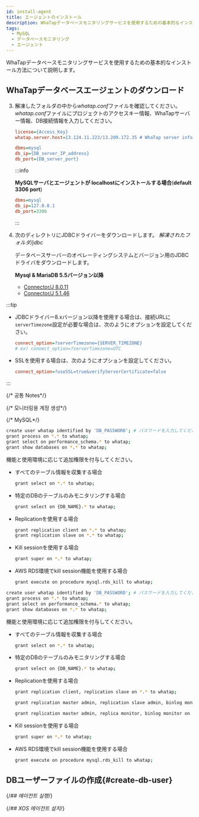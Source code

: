 ```yaml
---
id: install-agent
title: エージェントのインストール
description: WhaTapデータベースモニタリングサービスを使用するための基本的なインストール方法について説明します。
tags:
  - MySQL
  - データベースモニタリング
  - エージェント
---
```



WhaTapデータベースモニタリングサービスを使用するための基本的なインストール方法について説明します。


<Agentsignupguide />

<Youtube ko='e_UpCgapfQY' en='MIo3HRIOt8M' ja='MIo3HRIOt8M' />


<Createprojectv2 />


<Accesskey />

## WhaTapデータベースエージェントのダウンロード


<Dbinstallagentsteps />

3. 解凍したフォルダの中から*whatap.conf*ファイルを確認してください。*whatap.conf*ファイルにプロジェクトのアクセスキー情報、WhaTapサーバー情報、DB接続情報を入力してください。

   ```ini title='whatap.conf'
   license={Access_Key}
   whatap.server.host=13.124.11.223/13.209.172.35 # WhaTap server information

   dbms=mysql
   db_ip={DB_server_IP_address}
   db_port={DB_server_port}
   ```

   :::info

   **MySQLサーバとエージェントが localhostにインストールする場合**(**default 3306 port**)

   ```ini title='whatap.conf'
   dbms=mysql
   db_ip=127.0.0.1
   db_port=3306
   ```

   :::

4. 次のディレクトリにJDBCドライバーをダウンロードします。 _解凍されたフォルダ/jdbc_

   データベースサーバーのオペレーティングシステムとバージョン用のJDBCドライバをダウンロードします。

   **Mysql & MariaDB 5.5バージョン以降**

   - [Connector/J 8.0.11](https://dev.mysql.com/downloads/connector/j/)
   - [Connector/J 5.1.46](https://dev.mysql.com/downloads/connector/j/5.1.html)

:::tip

- JDBCドライバー8.xバージョン以降を使用する場合は、接続URLに`serverTimezone`設定が必要な場合は、次のようにオプションを設定してください。

  ```ini title='whatap.conf'
  connect_option=?serverTimezone={SERVER_TIMEZONE}
  # ex) connect_option=?serverTimezone=UTC
  ```

- SSLを使用する場合は、次のようにオプションを設定してください。

  ```ini title='whatap.conf'
  connect_option=?useSSL=true&verifyServerCertificate=false
  ```

:::

{/* 공통 Notes*/}

<Dbinstallagentcommonnotes />

{/* 모니터링용 계정 생성*/}

<Dbcreatemonitoringaccount />

{/* MySQL*/}

<Tabs groupId="mysql-db">
<TabItem value="mysql" label="MySQL">

```bash
create user whatap identified by 'DB_PASSWORD'; # パスワードを入力してください。
grant process on *.* to whatap;
grant select on performance_schema.* to whatap;
grant show databases on *.* to whatap;
```

機能と使用環境に応じて追加権限を付与してください。

- すべてのテーブル情報を収集する場合

  ```bash
  grant select on *.* to whatap;
  ```

- 特定のDBのテーブルのみモニタリングする場合

  ```bash
  grant select on {DB_NAME}.* to whatap;
  ```

- Replicationを使用する場合

  ```bash
  grant replication client on *.* to whatap;
  grant replication slave on *.* to whatap;
  ```

- Kill sessionを使用する場合

  ```bash
  grant super on *.* to whatap;
  ```

- AWS RDS環境でkill session機能を使用する場合

  ```bash
  grant execute on procedure mysql.rds_kill to whatap;
  ```

</TabItem>
<TabItem value="mariadb" label="MariaDB">

```bash
create user whatap identified by 'DB_PASSWORD'; # パスワードを入力してください。
grant process on *.* to whatap;
grant select on performance_schema.* to whatap;
grant show databases on *.* to whatap;
```

機能と使用環境に応じて追加権限を付与してください。

- すべてのテーブル情報を収集する場合

  ```bash
  grant select on *.* to whatap;
  ```

- 特定のDBのテーブルのみモニタリングする場合

  ```bash
  grant select on {DB_NAME}.* to whatap;
  ```

- Replicationを使用する場合

  ```bash title="below MariaDB 10.5.1"
  grant replication client, replication slave on *.* to whatap;
  ```

  ```bash title="MariaDB 10.5.2 ~ 10.5.8"
  grant replication master admin, replication slave admin, binlog monitor on *.* to whatap;
  ```

  ```bash title="MariaDB 10.5.9 or later"
  grant replication master admin, replica monitor, binlog monitor on *.* to whatap;
  ```

- Kill sessionを使用する場合

  ```bash
  grant super on *.* to whatap;
  ```

- AWS RDS環境でkill session機能を使用する場合

  ```bash
  grant execute on procedure mysql.rds_kill to whatap;
  ```

</TabItem>
</Tabs>

## DBユーザーファイルの作成{#create-db-user}

<DBuserDesc />


<Dbcreatedbuserfilebody />

{/*## 에이전트 실행*/}

<Dbrunagent />

{/*## XOS 에이전트 설치*/}

<Dbinstallxosagent />
